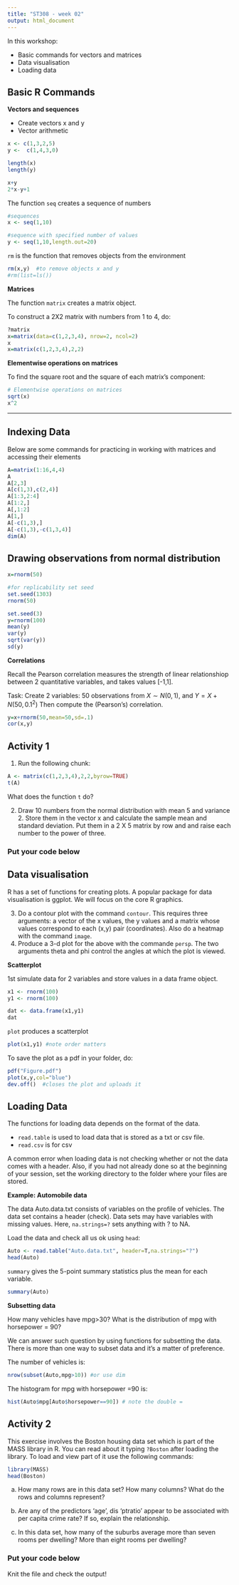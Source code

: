 ```yaml
---
title: "ST308 - week 02"
output: html_document
---
```

      
In this workshop:

- Basic commands for vectors and matrices
- Data visualisation
- Loading data 

## Basic R Commands

**Vectors and sequences**

- Create vectors x and y
- Vector arithmetic


```r

x <- c(1,3,2,5)
y <-  c(1,4,3,0)

length(x)
length(y)

x+y
2*x-y+1
```

The function `seq` creates a sequence of numbers

```r
#sequences
x <- seq(1,10)

#sequence with specified number of values
y <- seq(1,10,length.out=20)

```

`rm` is the function that removes objects from the environment

```r
rm(x,y)  #to remove objects x and y
#rm(list=ls())
```


**Matrices**

The function `matrix` creates a matrix object. 

To construct a 2X2 matrix with numbers from 1 to 4, do:


```r
?matrix
x=matrix(data=c(1,2,3,4), nrow=2, ncol=2)
x
x=matrix(c(1,2,3,4),2,2)

```

**Elementwise operations on matrices**

To find the square root and the square of each matrix's component:

```r
# Elementwise operations on matrices
sqrt(x)
x^2
```

****


## Indexing Data

Below are some commands for practicing in working with matrices and accessing their elements

```r
A=matrix(1:16,4,4)
A
A[2,3] 
A[c(1,3),c(2,4)]
A[1:3,2:4]
A[1:2,]
A[,1:2]
A[1,]
A[-c(1,3),]
A[-c(1,3),-c(1,3,4)]
dim(A)
```


## Drawing observations from normal distribution

```r

x=rnorm(50)

#for replicability set seed
set.seed(1303)
rnorm(50)

set.seed(3)
y=rnorm(100)
mean(y)
var(y)
sqrt(var(y))
sd(y)
```

**Correlations**

Recall the Pearson correlation measures the strength of linear relationshiop between 2 quantitative variables, and takes values [-1,1].

Task: Create 2 variables: 50 observations from $X \sim N(0,1)$, and $Y=X+N(50,0.1^2)$
Then compute the (Pearson's) correlation.

```r

y=x+rnorm(50,mean=50,sd=.1)
cor(x,y)
```


## Activity 1

1. Run the following chunk:

```r
A <- matrix(c(1,2,3,4),2,2,byrow=TRUE)
t(A) 
```

What does the function `t` do?

2. Draw 10 numbers from the normal distribution with mean 5 and variance 2. Store them in the vector x and calculate the sample mean and standard deviation. Put them in a 2 X 5 matrix by row and and raise each number to the power of three.

### Put your code below


## Data visualisation

R has a set of functions for creating plots. A popular package for data visualisation is ggplot. We will focus on the core R graphics.


3. Do a contour plot with the command `contour`. This requires three arguments: a vector of the x values, the y values and a matrix whose values correspond to each (x,y) pair (coordinates). Also do a heatmap with the command `image`.
4. Produce a 3-d plot for the above with the commande `persp`. The two arguments theta and phi control the angles at which the plot is viewed. 

**Scatterplot**

1st simulate data for 2 variables and store values in a data frame object.

```r
x1 <- rnorm(100)
y1 <- rnorm(100)

dat <- data.frame(x1,y1)
dat
```

`plot` produces a scatterplot

```r
plot(x1,y1) #note order matters

```

To save the plot as a pdf in your folder, do:

```r
pdf("Figure.pdf")
plot(x,y,col="blue")
dev.off()  #closes the plot and uploads it 
```


## Loading Data

The functions for loading data depends on the format of the data.

- `read.table` is used to load data that is stored as a txt or csv file. 
- `read.csv` is for csv

A common error when loading data is not checking whether or not the data comes with a header. 
Also, if you had not already done so at the beginning of your session, set the working directory to the folder where your files are stored.

**Example: Automobile data**

The data Auto.data.txt consists of variables on the profile of vehicles. The data set contains a header (check). 
Data sets may have variables with missing values. Here, `na.strings=?` sets anything with ? to NA.

Load the data and check all us ok using `head`:

```r
Auto <- read.table("Auto.data.txt", header=T,na.strings="?")
head(Auto)
```

`summary` gives the 5-point summary statistics  plus the mean for each variable.

```r
summary(Auto)
```

**Subsetting data**

How many vehicles have mpg>30? 
What is the distribution of mpg with horsepower = 90?

We can answer such question by using functions for subsetting the data. There is more than one way to subset data and it's a matter of preference.

The number of vehicles is:

```r
nrow(subset(Auto,mpg>10)) #or use dim
```

The histogram for mpg with horsepower =90 is:

```r
hist(Auto$mpg[Auto$horsepower==90]) # note the double =
```


## Activity 2

This exercise involves the Boston housing data set which is
part of the MASS library in R. You can read about it typing `?Boston` after loading the library. To load and view part of it use the following commands:

```r
library(MASS)
head(Boston)
```


(a) How many rows are in this data set? How many columns? What do the rows and columns represent?

(b) Are any of the predictors 'age', dis 'ptratio' appear to be associated with per capita crime rate? If so, explain the relationship.

(c) In this data set, how many of the suburbs average more than seven rooms per dwelling? More than eight rooms per dwelling?


### Put your code below

Knit the file and check the output!
